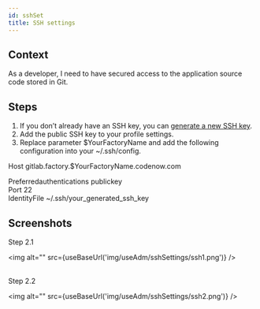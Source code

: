 ```yaml
---
id: sshSet
title: SSH settings
---
```



## Context

As a developer, I need to have secured access to the application source code stored in Git.

## Steps

1. If you don’t already have an SSH key, you can [generate a new SSH key](https://www.atlassian.com/git/tutorials/git-ssh).
2. Add the public SSH key to your profile settings.
3. Replace parameter $YourFactoryName and add the following configuration into your ~/.ssh/config.

<div style={{color: '#e83e8c'}}> 
    Host gitlab.factory.$YourFactoryName.codenow.com<br/>
    <p class='paragraph'>
        Preferredauthentications publickey<br/>
        Port 22<br/>
        IdentityFile ~/.ssh/your_generated_ssh_key
    </p>
</div> 

## Screenshots

Step 2.1

<img alt="" src={useBaseUrl('img/useAdm/sshSettings/ssh1.png')} />
<br/><br/>

Step 2.2

<img alt="" src={useBaseUrl('img/useAdm/sshSettings/ssh2.png')} />
